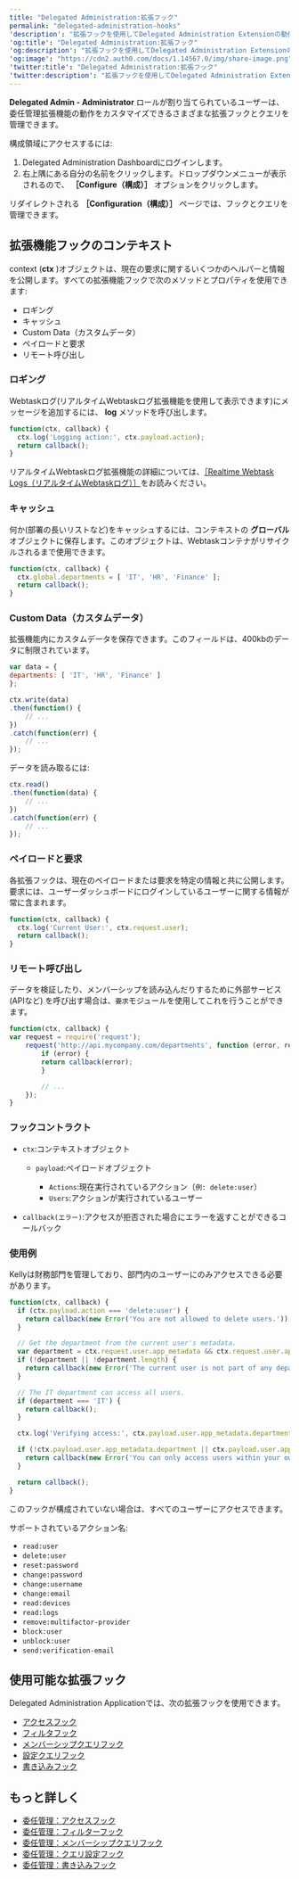 ```yaml
---
title: "Delegated Administration:拡張フック"
permalink: "delegated-administration-hooks"
'description': "拡張フックを使用してDelegated Administration Extensionの動作をカスタマイズする方法について説明します。"
'og:title': "Delegated Administration:拡張フック"
'og:description': "拡張フックを使用してDelegated Administration Extensionの動作をカスタマイズする方法について説明します。"
'og:image': "https://cdn2.auth0.com/docs/1.14567.0/img/share-image.png"
'twitter:title': "Delegated Administration:拡張フック"
'twitter:description': "拡張フックを使用してDelegated Administration Extensionの動作をカスタマイズする方法について説明します。"
---
```


**Delegated Admin - Administrator** ロールが割り当てられているユーザーは、委任管理拡張機能の動作をカスタマイズできるさまざまな拡張フックとクエリを管理できます。

構成領域にアクセスするには:

1. Delegated Administration Dashboardにログインします。
2. 右上隅にある自分の名前をクリックします。ドロップダウンメニューが表示されるので、 **［Configure（構成）］** オプションをクリックします。

リダイレクトされる **［Configuration（構成）］** ページでは、フックとクエリを管理できます。

## 拡張機能フックのコンテキスト

context (**ctx** )オブジェクトは、現在の要求に関するいくつかのヘルパーと情報を公開します。すべての拡張機能フックで次のメソッドとプロパティを使用できます:

* ロギング
* キャッシュ
* Custom Data（カスタムデータ）
* ペイロードと要求
* リモート呼び出し

### ロギング

Webtaskログ(リアルタイムWebtaskログ拡張機能を使用して表示できます)にメッセージを追加するには、 **log** メソッドを呼び出します。

```javascript lines
function(ctx, callback) {
  ctx.log('Logging action:', ctx.payload.action);
  return callback();
}
```

リアルタイムWebtaskログ拡張機能の詳細については、[［Realtime Webtask Logs（リアルタイムWebtaskログ）］](/ja-jp/customize/extensions/real-time-webtask-logs)をお読みください。

### キャッシュ

何か(部署の長いリストなど)をキャッシュするには、コンテキストの **グローバル** オブジェクトに保存します。このオブジェクトは、Webtaskコンテナがリサイクルされるまで使用できます。

```javascript lines
function(ctx, callback) {
  ctx.global.departments = [ 'IT', 'HR', 'Finance' ];
  return callback();
}
```

### Custom Data（カスタムデータ）

拡張機能内にカスタムデータを保存できます。このフィールドは、400kbのデータに制限されています。

```javascript lines
var data = {
departments: [ 'IT', 'HR', 'Finance' ]
};

ctx.write(data)
.then(function() {
    // ...
})
.catch(function(err) {
    // ...
});
```

データを読み取るには:

```js lines
ctx.read()
.then(function(data) {
    // ...
})
.catch(function(err) {
    // ...
});
```

### ペイロードと要求

各拡張フックは、現在のペイロードまたは要求を特定の情報と共に公開します。要求には、ユーザーダッシュボードにログインしているユーザーに関する情報が常に含まれます。

```javascript lines
function(ctx, callback) {
  ctx.log('Current User:', ctx.request.user);
  return callback();
}
```

### リモート呼び出し

データを検証したり、メンバーシップを読み込んだりするために外部サービス (APIなど) を呼び出す場合は、`要求`モジュールを使用してこれを行うことができます。

```javascript lines
function(ctx, callback) {
var request = require('request');
    request('http://api.mycompany.com/departments', function (error, response, body) {
        if (error) {
        return callback(error);
        }

        // ...
    });
}
```

### フックコントラクト

* `ctx`:コンテキストオブジェクト

  + `payload`:ペイロードオブジェクト

    - `Actions`:現在実行されているアクション（`例: delete:user`）
    - `Users`:アクションが実行されているユーザー
* `callback(エラー)`:アクセスが拒否された場合にエラーを返すことができるコールバック

### 使用例

Kellyは財務部門を管理しており、部門内のユーザーにのみアクセスできる必要があります。

```javascript lines
function(ctx, callback) {
  if (ctx.payload.action === 'delete:user') {
    return callback(new Error('You are not allowed to delete users.'));
  }

  // Get the department from the current user's metadata.
  var department = ctx.request.user.app_metadata && ctx.request.user.app_metadata.department;
  if (!department || !department.length) {
    return callback(new Error('The current user is not part of any department.'));
  }

  // The IT department can access all users.
  if (department === 'IT') {
    return callback();
  }

  ctx.log('Verifying access:', ctx.payload.user.app_metadata.department, department);

  if (!ctx.payload.user.app_metadata.department || ctx.payload.user.app_metadata.department !== department) {
    return callback(new Error('You can only access users within your own department.'));
  }

  return callback();
}
```

このフックが構成されていない場合は、すべてのユーザーにアクセスできます。

サポートされているアクション名:

* `read:user`
* `delete:user`
* `reset:password`
* `change:password`
* `change:username`
* `change:email`
* `read:devices`
* `read:logs`
* `remove:multifactor-provider`
* `block:user`
* `unblock:user`
* `send:verification-email`

## 使用可能な拡張フック

Delegated Administration Applicationでは、次の拡張フックを使用できます。

* [アクセスフック](/ja-jp/customize/extensions/delegated-administration-extension/delegated-administration-hooks/delegated-administration-access-hook)
* [フィルタフック](/ja-jp/customize/extensions/delegated-administration-extension/delegated-administration-hooks/delegated-administration-filter-hook)
* [メンバーシップクエリフック](/ja-jp/customize/extensions/delegated-administration-extension/delegated-administration-hooks/delegated-administration-memberships-query-hook)
* [設定クエリフック](/ja-jp/customize/extensions/delegated-administration-extension/delegated-administration-hooks/delegated-administration-settings-query-hook)
* [書き込みフック](/ja-jp/customize/extensions/delegated-administration-extension/delegated-administration-hooks/delegated-administration-write-hook)

## もっと詳しく

* [委任管理：アクセスフック](/ja-jp/customize/extensions/delegated-administration-extension/delegated-administration-hooks/delegated-administration-access-hook)
* [委任管理：フィルターフック](/ja-jp/customize/extensions/delegated-administration-extension/delegated-administration-hooks/delegated-administration-filter-hook)
* [委任管理：メンバーシップクエリフック](/ja-jp/customize/extensions/delegated-administration-extension/delegated-administration-hooks/delegated-administration-memberships-query-hook)
* [委任管理：クエリ設定フック](/ja-jp/customize/extensions/delegated-administration-extension/delegated-administration-hooks/delegated-administration-settings-query-hook)
* [委任管理：書き込みフック](/ja-jp/customize/extensions/delegated-administration-extension/delegated-administration-hooks/delegated-administration-write-hook)